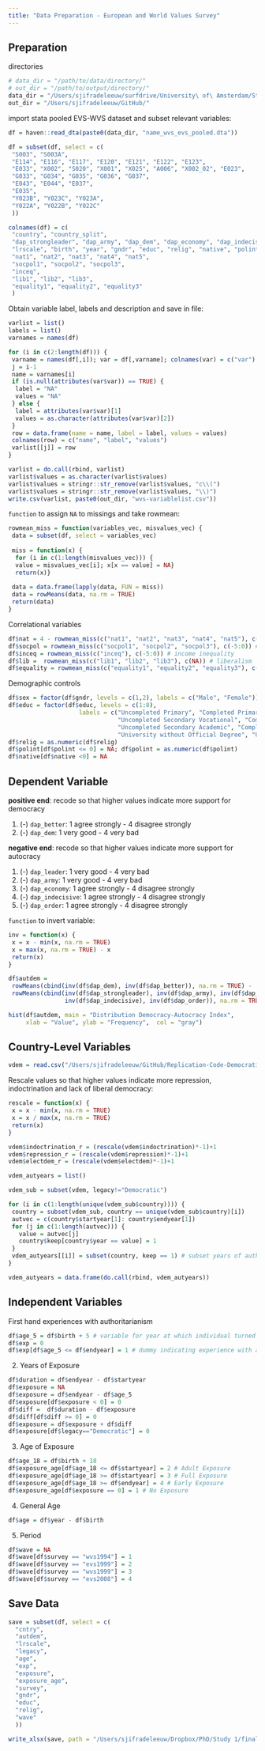 ```yaml
---
title: "Data Preparation - European and World Values Survey"
---
```


## Preparation

directories
```r
# data_dir = "/path/to/data/directory/"
# out_dir = "/path/to/output/directory/"
data_dir = "/Users/sjifradeleeuw/surfdrive/University\ of\ Amsterdam/Study\ 1/Data/"
out_dir = "/Users/sjifradeleeuw/GitHub/"
```

import stata pooled EVS-WVS dataset and subset relevant variables: 
```r
df = haven::read_dta(paste0(data_dir, "name_wvs_evs_pooled.dta"))

df = subset(df, select = c(
 "S003", "S003A", 
 "E114", "E116", "E117", "E120", "E121", "E122", "E123", 
 "E033", "X002", "S020", "X001", "X025", "A006", "X002_02", "E023",
 "G033", "G034", "G035", "G036", "G037",
 "E043", "E044", "E037",
 "E035",
 "Y023B", "Y023C", "Y023A",
 "Y022A", "Y022B", "Y022C"
 ))

colnames(df) = c(
 "country", "country_split", 
 "dap_strongleader", "dap_army", "dap_dem", "dap_economy", "dap_indecisive", "dap_order", "dap_better", 
 "lrscale", "birth", "year", "gndr", "educ", "relig", "native", "polint",
 "nat1", "nat2", "nat3", "nat4", "nat5",
 "socpol1", "socpol2", "socpol3",
 "inceq",
 "lib1", "lib2", "lib3",
 "equality1", "equality2", "equality3"
 )
```

Obtain variable label, labels and description and save in file:
```r
varlist = list()
labels = list()
varnames = names(df)

for (i in c(2:length(df))) {
 varname = names(df[,i]); var = df[,varname]; colnames(var) = c("var")
 j = i-1
 name = varnames[i]
 if (is.null(attributes(var$var)) == TRUE) {
  label = "NA"
  values = "NA"
 } else {
  label = attributes(var$var)[1]
  values = as.character(attributes(var$var)[2])
 }
 row = data.frame(name = name, label = label, values = values)
 colnames(row) = c("name", "label", "values")
 varlist[[j]] = row
}

varlist = do.call(rbind, varlist)
varlist$values = as.character(varlist$values)
varlist$values = stringr::str_remove(varlist$values, "c\\(")
varlist$values = stringr::str_remove(varlist$values, "\\)")
write.csv(varlist, paste0(out_dir, "wvs-variablelist.csv"))
```

`function` to assign `NA` to missings and take rowmean:
```r
rowmean_miss = function(variables_vec, misvalues_vec) {
 data = subset(df, select = variables_vec)
 
 miss = function(x) { 
  for (i in c(1:length(misvalues_vec))) {
  value = misvalues_vec[i]; x[x == value] = NA}
  return(x)}
  
 data = data.frame(lapply(data, FUN = miss))
 data = rowMeans(data, na.rm = TRUE)
 return(data)
}
```

Correlational variables
```r
df$nat = 4 - rowmean_miss(c("nat1", "nat2", "nat3", "nat4", "nat5"), c(-4)) # nationalism
df$socpol = rowmean_miss(c("socpol1", "socpol2", "socpol3"), c(-5:0)) # social policies
df$inceq = rowmean_miss(c("inceq"), c(-5:0)) # income inequality 
df$lib =  rowmean_miss(c("lib1", "lib2", "lib3"), c(NA)) # liberalism
df$equality = rowmean_miss(c("equality1", "equality2", "equality3"), c(-5:0)) # gender equality
```

Demographic controls 
```r
df$sex = factor(df$gndr, levels = c(1,2), labels = c("Male", "Female")) 
df$educ = factor(df$educ, levels = c(1:8), 
                    labels = c("Uncompleted Primary", "Completed Primary", 
                               "Uncompleted Secondary Vocational", "Completed Secondary Vocational",
                               "Uncompleted Secondary Academic", "Completed Secondary Academic", 
                               "University without Official Degree", "University with Official Degree"))
df$relig = as.numeric(df$relig) 
df$polint[df$polint <= 0] = NA; df$polint = as.numeric(df$polint) 
df$native[df$native <0] = NA 
```

## Dependent Variable 

**positive end**: recode so that higher values indicate more support for democracy

1. (-) `dap_better`: 1 agree strongly - 4 disagree strongly
2. (-) `dap_dem`: 1 very good - 4 very bad

**negative end**: recode so that higher values indicate more support for autocracy

1. (-) `dap_leader`: 1 very good - 4 very bad
2. (-) `dap_army`: 1 very good - 4 very bad
3. (-) `dap_economy`: 1 agree strongly - 4 disagree strongly
4. (-) `dap_indecisive`: 1 agree strongly - 4 disagree strongly
5. (-) `dap_order`: 1 agree strongly - 4 disagree strongly

`function` to invert variable:
```r
inv = function(x) {
 x = x - min(x, na.rm = TRUE)
 x = max(x, na.rm = TRUE) - x
 return(x)
}
```

```r
df$autdem = 
 rowMeans(cbind(inv(df$dap_dem), inv(df$dap_better)), na.rm = TRUE) - 
 rowMeans(cbind(inv(df$dap_strongleader), inv(df$dap_army), inv(df$dap_economy), 
                inv(df$dap_indecisive), inv(df$dap_order)), na.rm = TRUE)

hist(df$autdem, main = "Distribution Democracy-Autocracy Index",
     xlab = "Value", ylab = "Frequency",  col = "gray")
```

## Country-Level Variables

```r
vdem = read.csv("/Users/sjifradeleeuw/GitHub/Replication-Code-Democratic-Support-And-Left-Right-Dimension/Data/vdem-country_year.csv")
```

Rescale values so that higher values indicate more repression, indoctrination and lack of liberal democracy:
```r
rescale = function(x) {
 x = x - min(x, na.rm = TRUE)
 x = x / max(x, na.rm = TRUE)
 return(x)
}

vdem$indoctrination_r = (rescale(vdem$indoctrination)*-1)+1 
vdem$repression_r = (rescale(vdem$repression)*-1)+1
vdem$electdem_r = (rescale(vdem$electdem)*-1)+1
```


```r
vdem_autyears = list()

vdem_sub = subset(vdem, legacy!="Democratic")

for (i in c(1:length(unique(vdem_sub$country)))) {
 country = subset(vdem_sub, country == unique(vdem_sub$country)[i])
 autvec = c(country$startyear[1]: country$endyear[1])  
 for (j in c(1:length(autvec))) {
   value = autvec[j]
   country$keep[country$year == value] = 1
 }
 vdem_autyears[[i]] = subset(country, keep == 1) # subset years of authoritarianism 
}

vdem_autyears = data.frame(do.call(rbind, vdem_autyears))
```



## Independent Variables

First hand experiences with authoritarianism 
```r
df$age_5 = df$birth + 5 # variable for year at which individual turned 5
df$exp = 0
df$exp[df$age_5 <= df$endyear] = 1 # dummy indicating experience with authoritarianism
```

2. Years of Exposure

```r
df$duration = df$endyear - df$startyear
df$exposure = NA
df$exposure = df$endyear - df$age_5
df$exposure[df$exposure < 0] = 0
df$diff =  df$duration - df$exposure
df$diff[df$diff >= 0] = 0 
df$exposure = df$exposure + df$diff
df$exposure[df$legacy=="Democratic"] = 0
```

3. Age of Exposure 

```r
df$age_18 = df$birth + 18 
df$exposure_age[df$age_18 <= df$startyear] = 2 # Adult Exposure 
df$exposure_age[df$age_18 >= df$startyear] = 3 # Full Exposure
df$exposure_age[df$age_18 >= df$endyear] = 4 # Early Exposure 
df$exposure_age[df$exposure == 0] = 1 # No Exposure 
```

4. General Age

```r
df$age = df$year - df$birth
```

5. Period

```r
df$wave = NA
df$wave[df$survey == "wvs1994"] = 1 
df$wave[df$survey == "evs1999"] = 2
df$wave[df$survey == "wvs1999"] = 3 
df$wave[df$survey == "evs2008"] = 4 
```


## Save Data

```r
save = subset(df, select = c(
  "cntry", 
  "autdem", 
  "lrscale",
  "legacy",
  "age",
  "exp",
  "exposure",
  "exposure_age",
  "survey",
  "gndr",
  "educ",
  "relig",
  "wave"
  ))
```


```r
write_xlsx(save, path = "/Users/sjifradeleeuw/Dropbox/PhD/Study 1/final.xlsx", col_names = TRUE)
```






